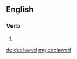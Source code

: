 ==English==

===Verb===
{{head|en|verb form}}

# {{en-past of|declaw}}

[[de:declawed]]
[[mg:declawed]]